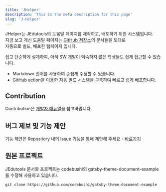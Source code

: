```yaml
---
title: 'JHelper'
description: 'This is the meta description for this page'
slug: 'J-Helper'
---
```


JHelper는 JEdutools의 도움말 페이지를 제작하고, 배포하기 위한 시스템입니다.  
지금 보고 계신 도움말 페이지는 [GitHub 저장소](https://github.com/JBNU-JEduTools/document)의 문서들을 토대로  
자동으로 빌드, 배포한 웹페이지 입니다.  

쉽고 단순하게 설계하여, 아직 SW 개발이 익숙하지 않은 학생들도 쉽게 접근할 수 있습니다.

* Markdown 언어를 사용하여 손쉽게 수정할 수 있습니다.
* GitHub action을 이용한 자동 빌드 시스템을 구축하여 빠르고 쉽게 배포합니다.


## Contribution

Contribution은 [개발자 매뉴얼](https://jedutools.jbnu.ac.kr/JHelper/J-Helper/2devManual)을 참고바랍니다.


## 버그 제보 및 기능 제안

기능 제안은 Repository 내의 Issue 기능을 통해 제안해 주세요 - [바로가기](https://github.com/JBNU-JEduTools/JHelper/issues)

## 원본 프로젝트

JEdutools 문서화 프로젝트는 codebushi의 gatsby-theme-document-example를 수정해 사용하고 있습니다.
```
git clone https://github.com/codebushi/gatsby-theme-document-example
```
